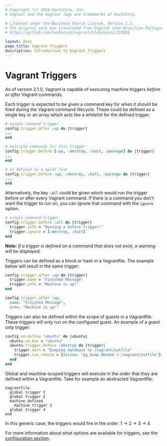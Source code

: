 ```yaml
---
# Copyright (c) 2024 HashiCorp, Inc.
# Vagrant and the Vagrant logo are trademarks of HashiCorp.

# Licensed under the Business Source License, Version 1.1.
# The original work was translated from English into Brazilian Portuguese.
# https://github.com/hashicorp/vagrant/blob/main/LICENSE

layout: docs
page_title: Vagrant Triggers
description: Introduction to Vagrant Triggers
---
```


# Vagrant Triggers

As of version 2.1.0, Vagrant is capable of executing machine triggers _before_ or
_after_ Vagrant commands.

Each trigger is expected to be given a command key for when it should be fired
during the Vagrant command lifecycle. These could be defined as a single key or
an array which acts like a _whitelist_ for the defined trigger.

```ruby
# single command trigger
config.trigger.after :up do |trigger|
...
end

# multiple commands for this trigger
config.trigger.before [:up, :destroy, :halt, :package] do |trigger|
...
end

# or defined as a splat list
config.trigger.before :up, :destroy, :halt, :package do |trigger|
...
end
```

Alternatively, the key `:all` could be given which would run the trigger before
or after every Vagrant command. If there is a command you don't want the trigger
to run on, you can ignore that command with the `ignore` option.

```ruby
# single command trigger
config.trigger.before :all do |trigger|
  trigger.info = "Running a before trigger!"
  trigger.ignore = [:destroy, :halt]
end
```

**Note:** _If a trigger is defined on a command that does not exist, a warning
will be displayed._

Triggers can be defined as a block or hash in a Vagrantfile. The example below
will result in the same trigger:

```ruby
config.trigger.after :up do |trigger|
  trigger.name = "Finished Message"
  trigger.info = "Machine is up!"
end

config.trigger.after :up,
  name: "Finished Message",
  info: "Machine is up!"
```

Triggers can also be defined within the scope of guests in a Vagrantfile. These
triggers will only run on the configured guest. An example of a guest only trigger:

```ruby
config.vm.define "ubuntu" do |ubuntu|
  ubuntu.vm.box = "ubuntu"
  ubuntu.trigger.before :destroy do |trigger|
    trigger.warn = "Dumping database to /vagrant/outfile"
    trigger.run_remote = {inline: "pg_dump dbname > /vagrant/outfile"}
  end
end
```

Global and machine-scoped triggers will execute in the order that they are
defined within a Vagrantfile. Take for example an abstracted Vagrantfile:

```
Vagrantfile
  global trigger 1
  global trigger 2
  machine defined
    machine trigger 3
  global trigger 4
end
```

In this generic case, the triggers would fire in the order: 1 -> 2 -> 3 -> 4

For more information about what options are available for triggers, see the
[configuration section](/vagrant/docs/triggers/configuration).
